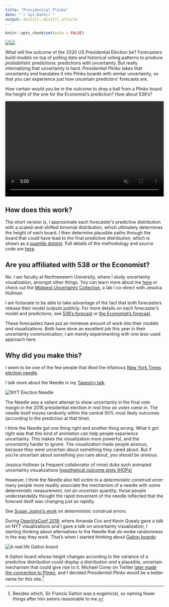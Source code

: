 ```yaml
---
title: "Presidential Plinko"
date: "`r Sys.Date()`"
output: distill::distill_article
---
```


```r
knitr::opts_chunk$set(echo = FALSE)
```

<img style="width: auto" src="galton_board_538.gif"><img style="width: auto" src="galton_board_economist.gif">

What will the outcome of the 2020 US Presidential Election be? Forecasters
build models on top of polling data and historical voting patterns to
produce *probabilistic* predictions: predictions with uncertainty. But
really internalizing that uncertainty is hard. *Presidential Plinko* takes that
uncertainty and translates it into Plinko boards with similar uncertainty,
so that you can experience just how uncertain predictors' forecasts are.

How certain would you be in the outcome to drop a ball from a Plinko board the
height of the one for the Economist's prediction? How about 538's?

<style type="text/css">
.videoWrapper {
  position: relative;
  padding-bottom: 60%;
  height: 0;
}
.videoWrapper video {
  position: absolute;
  top: 0;
  left: 0;
  width: 100%;
  height: 100%;
}
</style>
<div class="videoWrapper">
<video autoplay loop muted playsinline class="video" style="object-position: left">
<source src="price-is-right.webm" type="video/webm">
<source src="price-is-right.mp4" type="video/mp4">
</video>
</div>

## How does this work?

The short version is, I approximate each forecaster's predictive distribution
with a scaled-and-shifted binomial distribution, which ultimately determines
the height of each board. I then determine plausible paths through the board
that could have lead to the final predictive distribution, which is shown as
a [quantile dotplot](https://mucollective.northwestern.edu/project/when-ish-is-my-bus).
Full details of the methodology and source code are 
[here](https://github.com/mjskay/election-galton-board).

## Are you affiliated with 538 or the Economist?

No. I am faculty at Northwestern University, where I study uncertainty visualization, 
amongst other things. You can learn more about me [here](http://www.mjskay.com/) or check out the 
[Midwest Uncertainty Collective](https://mucollective.northwestern.edu/), a lab 
I co-direct with Jessica Hullman.

I am fortunate to be able to take advantage of the fact that both forecasters release
their model outputs publicly. For more details on each forecaster's model and
predictions, see [538's forecast](https://projects.fivethirtyeight.com/2020-election-forecast/)
or [the Economist's forecast](https://projects.economist.com/us-2020-forecast/president).

These forecasters have put an immense amount of work into their models and
visualizations. Both have done an excellent job this year in their uncertainty
communication; I am merely experimenting with one less-used approach here.

## Why did you make this?

I seem to be one of the few people that *liked* the infamous [New York Times
election needle](https://www.vis4.net/blog/2016/11/jittery-gauges-election-forecast/).

<aside>I talk more about the Needle in my [Tapestry talk](https://www.youtube.com/watch?v=E1kSnWvqCw0).</aside>

<img src="nyt-needle.gif" style="max-width: max-content" alt="NYT Election Needle">

The Needle was a valiant attempt to show uncertainty in the final vote margin
in the 2016 presidential election *in real time as votes came in*. The needle
itself moves randomly within the central 50% most likely outcomes (according to
the prediction at that time). 

I think the Needle got one thing right and another thing wrong. What it got
right was that this kind of animation can help people *experience* uncertainty.
This makes the visualization more powerful, and the uncertainty harder to ignore.
The visualization made people anxious, because they were uncertain about
something they cared about. But if you're uncertain about something
you care about, *you should be anxious*.

<aside>
Jessica Hullman (a frequent collaborator of mine) dubs such animated uncertainty
visualizations [hypothetical outcome plots (HOPs)](https://mucollective.northwestern.edu/project/hops)
</aside>

However, I think the Needle also fell victim to a *deterministic construal error*:
many people more readily associate the mechanism of a needle with some deterministic
measurement, not an uncertain quantity; those people understandably thought the
rapid movement of the needle reflected that the forecast itself was changing just
as rapidly.

<aside>
See [Susan Joslyn's work](https://doi.org/10.1177%2F0963721413481473) on deterministic construal errors.
</aside>

During [OpenVisConf 2018](http://www.openvisconf.com/), where
Amanda Cox and Kevin Quealy gave a talk on NYT visualizations and I gave a talk
on uncertainty visualization, I starting thinking about alternatives to the
Needle that *do* evoke randomness in the way they work. That's when I 
started thinking about [Galton boards](https://en.wikipedia.org/wiki/Bean_machine):


<img src="physical-galton-board.gif" style="max-width: max-content" alt="A real life Galton board">

A Galton board whose height changes according to the variance of a predictive
distribution could display a distribution *and* a plausible, uncertain mechanism
that could give rise to it. Michael Corey on Twitter 
[later made the connection to Plinko](https://twitter.com/mikejcorey/status/1303398043862159360),
and I decided *Presidential Plinko* would be a better name for this site.^[Besides
which, Sir Francis Galton was a eugenicist, so naming fewer things after him seems
reasonable to me.]

